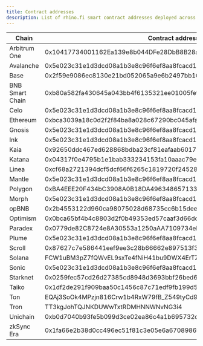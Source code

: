 ```yaml
---
title: Contract addresses
description: List of rhino.fi smart contract addresses deployed across our supported chains
---
```


| Chain | Contract address |
|---|---|
| Arbitrum One | 0x10417734001162Ea139e8b044DFe28DbB8B28ad0 |
| Avalanche | 0x5e023c31e1d3dcd08a1b3e8c96f6ef8aa8fcacd1 |
| Base | 0x2f59e9086ec8130e21bd052065a9e6b2497bb102 |
| BNB Smart Chain | 0xb80a582fa430645a043bb4f6135321ee01005fef |
| Celo | 0x5e023c31e1d3dcd08a1b3e8c96f6ef8aa8fcacd1 |
| Ethereum | 0xbca3039a18c0d2f2f84ba8a028c67290bc045afa |
| Gnosis | 0x5e023c31e1d3dcd08a1b3e8c96f6ef8aa8fcacd1 |
| Ink | 0x5e023c31e1d3dcd08a1b3e8c96f6ef8aa8fcacd1 |
| Kaia | 0x92650ddc467ed628868bdba23cf81eafaab60175 |
| Katana | 0x04317f0e4795b1e1bab333234153fa10aaac79e9 |
| Linea | 0xcf68a2721394dcf5dcf66f6265c1819720f24528 |
| Mantle | 0x5e023c31e1d3dcd08a1b3e8c96f6ef8aa8fcacd1 |
| Polygon | 0xBA4EEE20F434bC3908A0B18DA496348657133A7E |
| Morph | 0x5e023c31e1d3dcd08a1b3e8c96f6ef8aa8fcacd1 |
| opBNB | 0x2b4553122d960ca98075028d68735cc6b15deeb5 |
| Optimism | 0x0bca65bf4b4c8803d2f0b49353ed57caaf3d66dc |
| Paradex | 0x0779de82C8724e8A30553a1250aAA7109734eb69414c9CC815526a21960E9C6C |
| Plume | 0x5e023c31e1d3dcd08a1b3e8c96f6ef8aa8fcacd1 |
| Scroll | 0x87627c7e586441eef9ee3c28b66662e897513f33 |
| Solana | FCW1uBM3pZ7fQWvEL9sxTe4fNiH41bu9DWX4ErTZ6aMq |
| Sonic | 0x5e023c31e1d3dcd08a1b3e8c96f6ef8aa8fcacd1 |
| Starknet | 0x0259fec57cd26d27385cd8948d3693bbf26bed68ad54d7bdd1fdb901774ff0e8 |
| Taiko | 0x1df2de291f909baa50c1456c87c71edf9fb199d5 |
| Ton | EQAj3SoOk4MPzjn816Crw1b4RxW79fB_Z549tyCd9HIQV6b7 |
| Tron | TT3kgJohTQJNKDUWwTxtRDMHNNWNvNG3i4 |
| Unichain | 0xb0d7040b93fe5b099d3ce02ea86c4a1b695732d0 |
| zkSync Era | 0x1fa66e2b38d0cc496ec51f81c3e05e6a6708986f |
